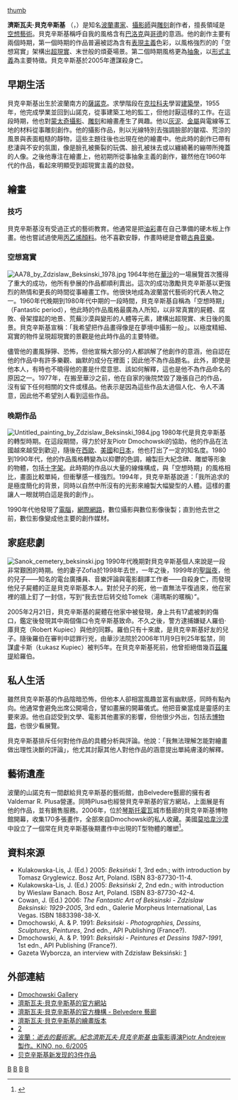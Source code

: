 {{Infobox Artist
| subject_name = 濟斯瓦夫·貝克辛斯基
| birthname = Zdzisław Beksiński
| image_name = Zdzislaw Beksinski in Sanok-crop.jpg
| image_caption = 濟斯瓦夫·貝克辛斯基
| date_of_birth = 1929年2月24日
| place_of_birth = {{flagicon|Poland}} [[波蘭第二共和國|波蘭]][[利沃夫省|利沃夫省]][[薩諾克|薩諾克]]（位於今波蘭[[喀爾巴阡山省|喀爾巴阡山省]]）
| date_of_death = 2005年2月21日
| place_of_death = {{POL}}[[華沙|華沙]]
| nationality = {{POL}}
| field = 
| famous works = 
| training = 
| movement = 
| patrons = 
| awards = 
| has_album = 
| album = 
| has_movie = 
| movie = 
| has_teleplay = 
| teleplay = 
| has_theatre = 
| theatre = 
| has_book = 
| book = 
|}}

[[file:Zdzisław_Beksiński-signature.jpg|thumb]]

'''濟斯瓦夫·貝克辛斯基''' （'''{{lang-pl|Zdzisław Beksiński}}'''，{{bd|1929年|2月24日|2005年|2月21日|catIdx=Beksinski, Zdzislaw}}）是知名[[波蘭|波蘭]][[畫家|畫家]]、[[攝影師|攝影師]]與[[雕刻|雕刻]]創作者，擅長領域是[[空想藝術|空想藝術]]。貝克辛斯基稱呼自我的風格含有[[巴洛克|巴洛克]]與[[哥德|哥德]]的意涵。他的創作主要有兩個時期，第一個時期的作品普遍被認為含有[[表現主義|表現主義]]色彩，以風格強烈的的「空想寫實」架構出[[超現實主義|超現實]]、末世般的煩憂場景。第二個時期風格更為[[抽象主義|抽象]]，以[[形式主義|形式主義]]為主要特徵。貝克辛斯基於2005年遭謀殺身亡。

== 早期生活 ==

貝克辛斯基出生於波蘭南方的[[薩諾克|薩諾克]]。求學階段在[[克拉科夫|克拉科夫]]學習[[建築學|建築學]]，1955年，他完成學業並回到山諾克，從事建築工地的監工，但他討厭這樣的工作。在這段時期，他也對[[蒙太奇|蒙太奇]][[攝影|攝影]]、[[雕刻|雕刻]]和繪畫產生了興趣。他以[[灰泥|灰泥]]、[[金屬|金屬]]與電線等工地的材料從事雕刻創作。他的攝影作品，則以光線特別去強調臉部的皺褶、荒涼的風景與表面粗糙的靜物，這些主題往後也出現在他的繪畫中。他此時的創作已帶有悲淒與不安的氛圍，像是臉孔被撕裂的玩偶、臉孔被抹去或以纏繞著的繃帶所掩蓋的人像。之後他專注在繪畫上，他初期所從事抽象主義的創作，雖然他在1960年代的作品，看起來明顯受到超現實主義的啟發。

== 繪畫 ==

=== 技巧 ===
貝克辛斯基沒有受過正式的藝術教育。他通常是把[[油彩|油彩]]畫在自己準備的硬木板上作畫。他也嘗試過使用[[丙乙烯顏料|丙乙烯顏料]]。他不喜歡安靜，作畫時總是會聽[[古典音樂|古典音樂]]。

=== 空想寫實 ===
[[File:AA78_by_Zdzislaw_Beksinski_1978.jpg|thumb]]
1964年他在[[華沙|華沙]]的一場展覽首次獲得了重大的成功，他所有參展的作品都順利賣出。這次的成功激勵貝克辛斯基以更強烈的熱情和更長的時間從事繪畫工作。他很快地成為波蘭當代藝術的代表人物之一。1960年代晚期到1980年代中期的一段時間，貝克辛斯基自稱為「空想時期」（Fantastic period），他此時的作品風格最廣為人所知，以非常真實的屍體、腐敗、骨架撐起的地景、荒蕪沙漠與變形的人體等元素，建構出超現實、末日後的風景。貝克辛斯基宣稱：「我希望把作品畫得像是在夢境中攝影一般」。以極度精細、寫實的物件呈現超現實的景觀是他此時作品的主要特徵。

儘管他的畫風猙獰、恐怖，但他宣稱大部分的人都誤解了他創作的意涵，他自認在他的作品中有許多樂觀、幽默的成分在裡面；因此他不為作品題名。此外，即使是他本人，有時也不曉得他的畫是什麼意思、該如何解釋，這也是他不為作品命名的原因之一。1977年，在搬至華沙之前，他在自家的後院焚毀了幾張自己的作品，沒有留下任何相關的文件或樣品。他表示是因為這些作品太過個人化、令人不滿意，因此他不希望別人看到這些作品。

=== 晚期作品 ===
[[File:Untitled_painting_by_Zdzislaw_Beksinski_1984.jpg|thumb]]
1980年代是貝克辛斯基的轉型時期。在這段期間，得力於好友Piotr Dmochowski的協助，他的作品在法國越來越受到歡迎，隨後在[[西歐|西歐]]、[[美國|美國]]和[[日本|日本]]，他也打出了一定的知名度。1980到1990年代，他的作品風格轉變為以抑鬱的色調，繪製巨大紀念碑、雕塑等形象的物體，包括[[十字架|十字架]]。此時期的作品以大量的線條構成，與「空想時期」的風格相比，畫面比較單純，但衝擊感一樣強烈。1994年，貝克辛斯基說道：「我所追求的是極度簡化的背景，同時以自然中所沒有的光影來繪製大幅變型的人體。這樣的畫讓人一眼就明白這是我的創作」。

1990年代他發現了[[電腦|電腦]]，[[網際網路|網際網路]]，數位攝影與數位影像後製；直到他去世之前，數位影像變成他主要的創作媒材。

== 家庭悲劇 ==
[[File:Sanok_cemetery_beksinski.jpg|thumb]]
1990年代晚期對貝克辛斯基個人來說是一段非常艱困的時期。他的妻子Zofia於1998年去世，一年之後，1999年的[[聖誕夜|聖誕夜]]，他的兒子——知名的電台廣播員、音樂評論與電影翻譯工作者——{{le|湯瑪斯·貝克辛斯基|Tomasz Beksiński}}自殺身亡，而發現他兒子屍體的正是貝克辛斯基本人。對於兒子的死，他一直無法平復過來，他在家裡的牆上釘了一封信，写到“我去世后转交给Tomek（湯瑪斯的暱稱）”。

2005年2月21日，貝克辛斯基的屍體在他家中被發現，身上共有17處被刺的傷口，鑑定後發現其中兩個傷口令克辛斯基致命。不久之後，警方逮捕嫌疑人羅伯·庫貝克（Robert Kupiec）與他的同夥。羅伯只有十來歲，是貝克辛斯基好友的兒子。隨後羅伯在審判中認罪行兇，由華沙法院於2006年11月9日判25年監禁，同謀盧卡斯（Łukasz Kupiec）被判5年。在貝克辛斯基死前，他曾拒絕借幾百[[波蘭茲羅提|茲羅提]]給羅伯。

== 私人生活 ==
雖然貝克辛斯基的作品陰暗恐怖，但他本人卻相當風趣並富有幽默感，同時有點內向。他通常會避免出席公開場合，譬如畫展的開幕儀式。他把音樂當成是靈感的主要來源。他也自認受到文學、電影其他畫家的影響，但他很少外出，包括去[[博物館|博物館]]，也很少看展覽。

貝克辛斯基排斥任何對他作品的具體分析與評論。他說：「我無法理解怎能對繪畫做出理性決斷的評論」，他尤其討厭其他人對他作品的涵意提出單純膚淺的解釋。

== 藝術遺產 ==

波蘭的山諾克有一間獻給貝克辛斯基的藝術館，由Belvedere藝廊的擁有者Valdemar R. Plusa營運。同時Plusa也經營貝克辛斯基的官方網站，上面展是有他的作品，並有銷售服務。2006年，位於[[琴斯托霍瓦|琴斯托霍瓦]]城市藝廊的貝克辛斯基博物館開幕，收集170多張畫作，全部來自Dmochowski的私人收藏。美國[[莫哈韋沙漠|莫哈韋沙漠]]中設立了一個常在貝克辛斯基後期畫作中出現的T型物體的雕塑<ref>{{Cite web |url=http://images.burningman.com/index.cgi?image=24633 |title=存档副本 |accessdate=2009-02-26 |archive-date=2009-05-05 |archive-url=https://web.archive.org/web/20090505072158/http://images.burningman.com/index.cgi?image=24633 |dead-url=no }}</ref>。

== 資料來源 ==
{{Reflist}}

* Kulakowska-Lis, J. (Ed.) 2005: ''Beksiński 1'', 3rd edn.; with introduction by Tomasz Gryglewicz. Bosz Art, Poland. ISBN 83-87730-11-4.
* Kulakowska-Lis, J. (Ed.) 2005: ''Beksiński 2'', 2nd edn.; with introduction by Wieslaw Banach. Bosz Art, Poland. ISBN 83-87730-42-4.
* Cowan, J. (Ed.) 2006: ''The Fantastic Art of Beksinski - Zdzislaw Beksinski: 1929-2005'', 3rd edn., Galerie Morpheus International, Las Vegas. ISBN 1883398-38-X.
* Dmochowski, A. & P. 1991: ''Beksiński - Photographies, Dessins, Sculptures, Peintures'', 2nd edn., API Publishing (France?).
* Dmochowski, A. & P. 1991: ''Beksiński - Peintures et Dessins 1987-1991'', 1st edn., API Publishing (France?).
* Gazeta Wyborcza, an interview with Zdzisław Beksiński: [https://web.archive.org/web/20071118202549/http://serwisy.gazeta.pl/kultura/1,34169,2565197.html]

== 外部連結 ==
* [http://www.dmochowskigallery.net Dmochowski Gallery] {{Wayback|url=http://www.dmochowskigallery.net/ |date=20200519143008 }}
* [http://www.Beksinski.pl/ 濟斯瓦夫·貝克辛斯基的官方網站] {{Wayback|url=http://www.beksinski.pl/ |date=20101026043617 }}
* [http://www.belvederegallery.com/ 濟斯瓦夫·貝克辛斯基的官方機構 - Belvedere 藝廊] {{Wayback|url=http://www.belvederegallery.com/ |date=20090227111752 }}
* [http://www.Beksinski.pl/masterlist.htm 濟斯瓦夫·貝克辛斯基的繪畫版本] {{Wayback|url=http://www.beksinski.pl/masterlist.htm |date=20200727110913 }}
* [http://www.gnosis.art.pl/iluminatornia/sztuka_o_inspiracji/zdzislaw_beksinski/zdzislaw_beksinski.htm] {{Wayback|url=http://www.gnosis.art.pl/iluminatornia/sztuka_o_inspiracji/zdzislaw_beksinski/zdzislaw_beksinski.htm |date=20090226002145 }}
* [https://web.archive.org/web/20080430091913/http://film.onet.pl/0,0,1232945,1,600,artykul.html 波蘭：''逝去的藝術家。紀念濟斯瓦夫·貝克辛斯基'' 由電影導演Piotr Andrejew製作。KINO, no. 6/2005]
* [https://wettmann.com/zdzislaw-beksinski-ueber-die-schattenseiten-des-lebens/ 贝克辛斯基新发现的3件作品]  

{{Commons|Zdzisław Beksiński}}

{{Authority control}}

{{DEFAULTSORT:Beksinski, Zdzislaw}}
[[Category:波蘭畫家|B]]
[[Category:波蘭攝影師|B]]
[[Category:被谋杀的波兰人|B]]
[[Category:在波蘭被謀殺身亡者|B]]